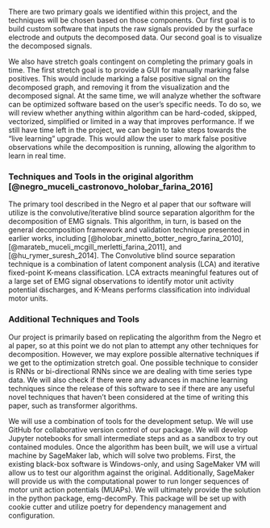 There are two primary goals we identified within this project, and the
techniques will be chosen based on those components. Our first goal is to build
custom software that inputs the raw signals provided by the surface electrode and outputs the decomposed data.
Our second goal is to visualize the decomposed signals.

We also have stretch goals contingent on completing the primary goals in
time. The first stretch goal is to provide a GUI for manually marking false
positives. This would include marking a false positive signal on the
decomposed graph, and removing it from the visualization and the decomposed
signal. At the same time, we will analyze whether the software can be
optimized software based on the user's specific needs. To do so, we will
review whether anything within algorithm can be hard-coded, skipped,
vectorized, simplified or limited in a way that improves performance.
If we still have time left in the project, we can begin to take steps
towards the "live learning" upgrade. This would allow the user to mark
false positive observations while the decomposition is running, allowing
the algorithm to learn in real time.

### Techniques and Tools in the original algorithm [@negro_muceli_castronovo_holobar_farina_2016]

The primary tool described in the Negro et al paper that our software will
utilize is the convolutive/iterative blind source separation
algorithm for the decomposition of EMG signals. This algorithm, in turn, is
based on the general decomposition framework and validation technique
presented in earlier works, including [@holobar_minetto_botter_negro_farina_2010], [@marateb_muceli_mcgill_merletti_farina_2011], and [@hu_rymer_suresh_2014]. The Convolutive blind source separation technique
is a combination of latent component analysis (LCA) and iterative
fixed-point K-means classification. LCA extracts meaningful
features out of a large set of EMG signal observations to identify motor
unit activity potential discharges, and K-Means performs classification into individual
motor units.

### Additional Techniques and Tools

Our project is primarily based on replicating the algorithm from the Negro
et al paper, so at this point we do not plan to attempt any other
techniques for decomposition. However, we may explore possible
alternative techniques if we get to the optimization stretch goal. One
possible technique to consider is RNNs or bi-directional RNNs since we are
dealing with time series type data. We will also check if there were any
advances in machine learning techniques since the release of this
software to see if there are any useful novel techniques that haven't been considered at
the time of writing this paper, such as transformer
algorithms.

We will use a combination of tools for the development setup. We will
use GitHub for collaborative version control of our package. We will
develop Jupyter notebooks for small intermediate steps and as a sandbox to
try out contained modules. Once the algorithm has been built, we will
use a virtual machine by SageMaker lab, which will solve two problems.
First, the existing black-box software is Windows-only, and using SageMaker
VM will allow us to test our algorithm against the original.
Additionally, SageMaker will provide us with the computational power to run longer
sequences of motor unit action potentials (MUAPs). We will ultimately
provide the solution in the python package, emg-decomPy. This package will
be set up with cookie cutter and utilize poetry for dependency
management and configuration.
